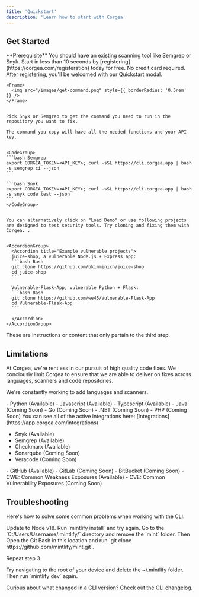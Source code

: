 ```yaml
---
title: 'Quickstart'
description: 'Learn how to start with Corgea'
---
```


## Get Started

<Info>
  **Prerequisite** You should have an existing scanning tool like Semgrep or Snyk. 
</Info>


<Steps>
  <Step title="Register with Corgea:">
    <Tip>
    Start in less than 10 seconds by [registering](https://corgea.com/registeration) today for free. No credit card required. 
    </Tip>
  </Step>
  <Step title="Send vulnerability report to Corgea">
    After registering, you'll be welcomed with our Quickstart modal. 

    <Frame>
      <img src="/images/get-command.png" style={{ borderRadius: '0.5rem' }} />
    </Frame>


    Pick Snyk or Semgrep to get the command you need to run in the repository you want to fix. 

    The command you copy will have all the needed functions and your API key.


    <CodeGroup>
    ```bash Semgrep
    export CORGEA_TOKEN=<API_KEY>; curl -sSL https://cli.corgea.app | bash -s semgrep ci --json
    ```

    ```bash Snyk
    export CORGEA_TOKEN=<API_KEY>; curl -sSL https://cli.corgea.app | bash -s snyk code test --json
    ```
    </CodeGroup>


    You can alternatively click on "Load Demo" or use following projects are designed to test security tools. Try cloning and fixing them with Corgea. .


    <AccordionGroup>
      <Accordion title="Example vulnerable projects">
      juice-shop, a vulnerable Node.js + Express app:
      ```bash Bash
      git clone https://github.com/bkimminich/juice-shop
      cd juice-shop
      ```

      Vulnerable-Flask-App, vulnerable Python + Flask:
      ```bash Bash
      git clone https://github.com/we45/Vulnerable-Flask-App
      cd Vulnerable-Flask-App
      ```

      </Accordion>
    </AccordionGroup>

  </Step>
  <Step title="Issue Fixes">
    These are instructions or content that only pertain to the third step.
  </Step>
</Steps>



## Limitations

At Corgea, we're rentless in our pursuit of high quality code fixes. We conciously limit Corgea to ensure that we are able to deliver on fixes across languages, scanners and code repositories. 

We're constantly working to add languages and scanners. 

<Accordion icon="message" title="Langauge Support">
- Python (Available)
- Javascript (Available)
- Typescript (Available)
- Java (Coming Soon)
- Go (Coming Soon)
- .NET (Coming Soon)
- PHP (Coming Soon)
</Accordion>
<Accordion icon="radar" title="Scanner Support">
You can see all of the active integrations here: [Integrations](https://app.corgea.com/integrations)

- Snyk (Available)
- Semgrep (Available)
- Checkmarx (Available)
- Sonarqube (Coming Soon)
- Veracode (Coming Soon)
</Accordion>
<Accordion icon="box" title="Repository Support">
- GitHub (Available)
- GitLab (Coming Soon)
- BitBucket (Coming Soon)
</Accordion>
<Accordion icon="Bug" title="Issue Support">
- CWE: Common Weakness Exposures (Available)
- CVE: Common Vulnerability Exposures (Coming Soon)
</Accordion>


## Troubleshooting

Here's how to solve some common problems when working with the CLI.

<AccordionGroup>
  <Accordion title="Mintlify is not loading">
    Update to Node v18. Run `mintlify install` and try again.
  </Accordion>
  <Accordion title="No such file or directory on Windows">
Go to the `C:/Users/Username/.mintlify/` directory and remove the `mint`
folder. Then Open the Git Bash in this location and run `git clone
https://github.com/mintlify/mint.git`.

Repeat step 3.

  </Accordion>
  <Accordion title="Getting an unknown error">
    Try navigating to the root of your device and delete the ~/.mintlify folder.
    Then run `mintlify dev` again.
  </Accordion>
</AccordionGroup>

Curious about what changed in a CLI version? [Check out the CLI changelog.](/changelog/command-line)
